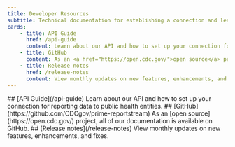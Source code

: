 ```yaml
---
title: Developer Resources
subtitle: Technical documentation for establishing a connection and learning more about how ReportStream works. 
cards:
    - title: API Guide
      href: /api-guide
      content: Learn about our API and how to set up your connection for reporting data to public health entities.
    - title: GitHub
      content: As an <a href="https://open.cdc.gov/">open source</a> project, all of our documentation is available on GitHub.
    - title: Release notes
      href: /release-notes
      content: View monthly updates on new features, enhancements, and fixes.
---
```

<HeroWrapper>
<section className="usa-section grid-container">
<CardGroup>
        <Card gridLayout={{tablet: {col: 4}}}>
            <CardHeader>
                ## [API Guide](/api-guide)
            </CardHeader>
            <CardBody>
                Learn about our API and how to set up your connection for reporting data to public health entities.
            </CardBody>
        </Card>
        <Card gridLayout={{tablet: {col: 4}}}>
            <CardHeader>
                ## [GitHub](https://github.com/CDCgov/prime-reportstream)
            </CardHeader>
            <CardBody>
                As an [open source](https://open.cdc.gov/) project, all of our documentation is available on GitHub.
            </CardBody>
        </Card>
        <Card gridLayout={{tablet: {col: 4}}}>
            <CardHeader>
                ## [Release notes](/release-notes)
            </CardHeader>
            <CardBody>
                View monthly updates on new features, enhancements, and fixes.
            </CardBody>
        </Card>
</CardGroup>
</section>
</HeroWrapper>